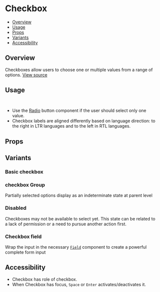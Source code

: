 

<Meta of={CheckboxStories} />

# Checkbox

- [Overview](#overview)
- [Usage](#usage)
- [Props](#props)
- [Variants](#variants)
- [Accessibility](#accessibility)

## Overview

Checkboxes allow users to choose one or multiple values from a range of options.
[View source](https://github.com/strapi/design-system/tree/main/packages/strapi-design-system/src/Checkbox)

<Canvas of={CheckboxStories.Base} />

## Usage

```js
import { Checkbox } from '@strapi/design-system';
```

- Use the [Radio](https://github.com/strapi/design-system/tree/main/packages/strapi-design-system/src/Radio) button component if the user should select only one value.
- Checkbox labels are aligned differently based on language direction: to the right in LTR languages and to the left in RTL languages.

## Props

<ArgTypes of={Checkbox} />

## Variants

### Basic checkbox

<Canvas of={CheckboxStories.Base} />

### checkbox Group

Partially selected options display as an indeterminate state at parent level

<Canvas of={CheckboxStories.CheckboxGroup} />

### Disabled

Checkboxes may not be available to select yet. This state can be related to a lack of permission or a need
to pursue another action first.

<Canvas of={CheckboxStories.Disabled} />

### Checkbox field

Wrap the input in the necessary [`Field`](https://github.com/strapi/design-system/tree/main/packages/strapi-design-system/src/Field) component to create a powerful complete form input

<Canvas of={CheckboxStories.WithField} />

## Accessibility

- Checkbox has role of checkbox.
- When Checkbox has focus, `Space` or `Enter` activates/deactivates it.
